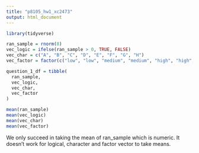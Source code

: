```yaml
---
title: "p8105_hw1_xc2473"
output: html_document
---
```

```r
library(tidyverse)

ran_sample = rnorm(8)
vec_logic = ifelse(ran_sample > 0, TRUE, FALSE)
vec_char = c("A", "B", "C", "D", "E", "F", "G", "H")
vec_factor = factor(c("low", "low", "medium", "medium", "high", "high", "low", "high"))

question_1_df = tibble(
  ran_sample,
  vec_logic,
  vec_char,
  vec_factor
)
```

```r
mean(ran_sample)
mean(vec_logic)
mean(vec_char)
mean(vec_factor)
```
We only succeed in taking the mean of ran_sample which is numeric. It doesn't work for logical, character and factor vector to take means.

